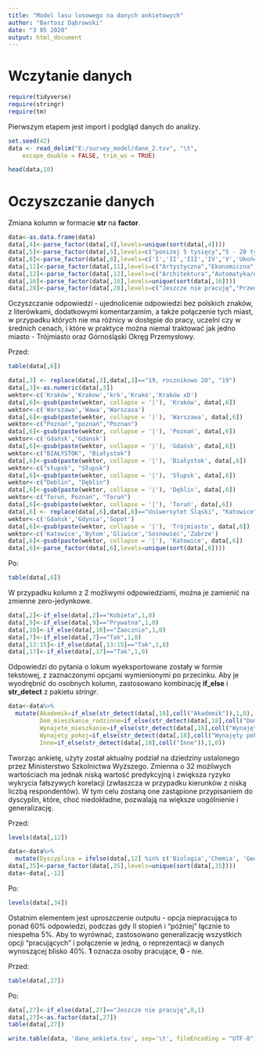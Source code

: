 ---
title: "Model lasu losowego na danych ankietowych"
author: "Bartosz Dąbrowski"
date: "3 05 2020"
output: html_document
---

# Wczytanie danych

```{r echo=FALSE, message=FALSE, warning=FALSE}
require(tidyverse)
require(stringr)
require(tm)
```

Pierwszym etapem jest import i podgląd danych do analizy.

```{r echo=FALSE, message=FALSE}
set.seed(42)
data <- read_delim("E:/survey_model/dane_2.tsv", "\t", 
    escape_double = FALSE, trim_ws = TRUE)
```


```{r}
head(data,10)
```

# Oczyszczanie danych

Zmiana kolumn w formacie __str__ na __factor__.

```{r}
data<-as.data.frame(data)
data[,4]<-parse_factor(data[,4],levels=unique(sort(data[,4])))
data[,5]<-parse_factor(data[,5],levels=c("poniżej 5 tysięcy","5 - 20 tysięcy","20 - 100 tysięcy", "100 - 200 tysięcy","200 - 500 tysięcy","powyżej 500 tysięcy"))
data[,8]<-parse_factor(data[,8],levels=c('I','II','III','IV','V','Ukończyłem/ukończyłam studia'))
data[,11]<-parse_factor(data[,11],levels=c("Artystyczna","Ekonomiczna","Pedagogiczna","Techniczna","Uniwersytet","Inna"))
data[,12]<-parse_factor(data[,12],levels=c("Architektura","Automatyka/elektrotechnika","Biologia","Chemia","Dziennikarstwo/komunikacja społeczna","Ekonometria","Ekonomia/finanse","Farmacja","Filologia","Fizyka/astronomia","Geografia","Historia","Informatyka/telekomunikacja","Inżynieria biomedyczna","Inżynieria chemiczna","Inżynieria lądowa/budownictwo/transport","Inżynieria materiałowa","Inżynieria mechaniczna","Inżynieria środowiska/energetyka/górnictwo","Kulturoznawstwo/religioznawstwo","Matematyka","Medycyna","Nauki o bezpieczeństwie","Pedagogika","Prawo/administracja","Psychologia","Socjologia","Sztuki piękne","Technologia żywności","Weterynaria/zootechnika","Zarządzanie","Inne"))
data[,16]<-parse_factor(data[,16],levels=unique(sort(data[,16])))
data[,28]<-parse_factor(data[,28],levels=c("Jeszcze nie pracuję","Przed początkiem studiów","I rok","II rok", "III rok","IV rok","V rok", "Później"))
```


Oczyszczanie odpowiedzi - ujednolicenie odpowiedzi bez polskich znaków, z literówkami, dodatkowymi komentarzamim, a także połączenie tych miast, w przypadku których nie ma różnicy w dostępie do pracy, uczelni czy w średnich cenach, i które w praktyce można niemal traktować jak jedno miasto - Trójmiasto oraz Górnośląski Okręg Przemysłowy.

Przed:

```{r echo=FALSE}
table(data[,6])
```


```{r echo=FALSE}
data[,3] <- replace(data[,3],data[,3]=="19, rocznikowo 20", "19")
data[,3]<-as.numeric(data[,3])
wektor<-c('Kraków','Krakow','krk','Krakó','Kraków xD')
data[,6]<-gsub(paste(wektor, collapse = '|'), 'Kraków', data[,6])
wektor<-c('Warszawa','Wawa','Warszasa')
data[,6]<-gsub(paste(wektor, collapse = '|'), 'Warszawa', data[,6])
wektor<-c("Poznań","poznań","Poznan")
data[,6]<-gsub(paste(wektor, collapse = '|'), 'Poznań', data[,6])
wektor<-c('Gdańsk','Gdansk')
data[,6]<-gsub(paste(wektor, collapse = '|'), 'Gdańsk', data[,6])
wektor<-c("BIAŁYSTOK", "Białystok")
data[,6]<-gsub(paste(wektor, collapse = '|'), 'Białystok', data[,6])
wektor<-c("słupsk", "Słupsk")
data[,6]<-gsub(paste(wektor, collapse = '|'), 'Słupsk', data[,6])
wektor<-c("Deblin", "Dęblin")
data[,6]<-gsub(paste(wektor, collapse = '|'), 'Dęblin', data[,6])
wektor<-c("Toruń, Poznań", "Toruń")
data[,6]<-gsub(paste(wektor, collapse = '|'), 'Toruń', data[,6])
data[,6] <- replace(data[,6],data[,6]=="Uniwersytet Śląski", "Katowice")
wektor<-c('Gdańsk','Gdynia','Sopot')
data[,6]<-gsub(paste(wektor, collapse = '|'), 'Trójmiasto', data[,6])
wektor<-c('Katowice','Bytom','Gliwice','Sosnowiec','Zabrze')
data[,6]<-gsub(paste(wektor, collapse = '|'), 'Katowice', data[,6])
data[,6]<-parse_factor(data[,6],levels=unique(sort(data[,6])))
```

Po:

```{r echo=FALSE}
table(data[,6])
```

W przypadku kolumn z 2 możliwymi odpowiedziami, można je zamienić na zmienne zero-jedynkowe.

```{r}
data[,2]<-if_else(data[,2]=="Kobieta",1,0)
data[,9]<-if_else(data[,9]=="Prywatna",1,0)
data[,10]<-if_else(data[,10]=="Zaocznie",1,0)
data[,7]<-if_else(data[,7]=="Tak",1,0)
data[,13:15]<-if_else(data[,13:15]=="Tak",1,0)
data[,17]<-if_else(data[,17]=="Tak",1,0)
```

Odpowiedzi do pytania o lokum wyeksportowane zostały w formie tekstowej, z zaznaczonymi opcjami wymienionymi po przecinku. Aby je wyodrębnić do osobnych kolumn, zastosowano kombinację __if_else__ i __str_detect__ z pakietu *stringr*.

```{r}
data<-data%>%
  mutate(Akademik=if_else(str_detect(data[,18],coll("Akademik")),1,0),
         Dom_mieszkanie_rodzinne=if_else(str_detect(data[,18],coll("Dom/mieszkanie rodzinne")),1,0),
         Wynajete_mieszkanie=if_else(str_detect(data[,18],coll("Wynajęte mieszkanie")),1,0),
         Wynajety_pokoj=if_else(str_detect(data[,18],coll("Wynajęty pokój")),1,0),
         Inne=if_else(str_detect(data[,18],coll("Inne")),1,0))
```


Tworząc ankietę, użyty został aktualny podział na dziedziny ustalonego przez Ministerstwo Szkolnictwa Wyższego. Zmienna o 32 możliwych wartościach ma jednak niską wartość predykcyjną i zwiększa ryzyko wykrycia fałszywych korelacji (zwłaszcza w przypadku kierunków z niską liczbą respondentów). W tym celu zostaną one zastąpione przypisaniem do dyscyplin, które, choć niedokładne, pozwalają na większe uogólnienie i generalizację.

Przed:

```{r echo=FALSE}
levels(data[,12])
```

```{r}
data<-data%>%
  mutate(Dyscyplina = ifelse(data[,12] %in% c('Biologia','Chemia', 'Geografia'),'Nauki przyrodnicze',ifelse(data[,12]  %in% c('Psychologia','Socjologia','Zarządzanie','Nauki o bezpieczeństwie','Pedagogika','Ekonomia/finanse','Ekonometria','Prawo/administracja','Dziennikarstwo/komunikacja społeczna'),'Nauki spoleczne',ifelse(data[,12]  %in% c('Inżynieria biomedyczna','Inżynieria chemiczna','Inżynieria materiałowa','Inżynieria mechaniczna','Inżynieria środowiska/energetyka/górnictwo','Inżynieria lądowa/budownictwo/transport',"Architektura","Automatyka/elektrotechnika"),'Nauki inzynieryjno-techniczne',ifelse(data[,12]  %in% c('Historia','Kulturoznawstwo/religioznawstwo',"Filologia"),'Nauki humanistyczne',ifelse(data[,12]  %in% c('Medycyna','Farmacja'),'Nauki o zdrowiu',ifelse(data[,12]  %in% c('Fizyka/astronomia','Informatyka/telekomunikacja',"Matematyka"),'Nauki scisle',ifelse(data[,12]  %in% c("Technologia żywności","Weterynaria/zootechnika" ),'Nauki rolnicze',levels(data[,12])[`Jaka dziedzina nauk najlepiej określa Twoje studia?`]))))))))
data[,35]<-parse_factor(data[,35],levels=unique(sort(data[,35])))
data<-data[,-12]
```

Po:

```{r echo=FALSE}
levels(data[,34])
```

Ostatnim elementem jest uproszczenie outputu - opcja niepracująca to ponad 60% odpowiedzi, podczas gdy II stopień i "później" łącznie to niespełna 5%. Aby to wyrównać, zastosowano generalizację wszystkich opcji "pracujących" i połączenie w jedną, o reprezentacji w danych wynoszącej blisko 40%. **1** oznacza osoby pracujące, **0** - nie.

Przed:

```{r echo=FALSE}
table(data[,27])
```

Po:

```{r echo=FALSE}
data[,27]<-if_else(data[,27]=="Jeszcze nie pracuję",0,1)
data[,27]<-as.factor(data[,27])
table(data[,27])
```

```{r echo=FALSE}
write.table(data, 'dane_ankieta.tsv', sep='\t', fileEncoding = "UTF-8")
```
